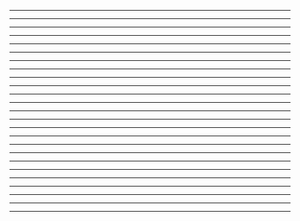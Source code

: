 




<Typescript />

---

<TypeScriptWhy />

---

<TypeScriptHow />

---

<TypeScriptWhat />

---

<Website />

---

<Boolean />

---

<Number />

---

<String />

---

<TypeInference />

---

<Caution />

---

<Array />

---

<Tuple />

---

<Function />

---

<Enum />

---

<EnumExample />

---

<Any />

---

<NullAndUndefined />

---

<TypeAlias />

---

<TypeAssertion />

---

<Composition />

---

<Generics />

---

<Interface />

---

<UnionTypes />

---

<IntersectionType />

---

<LiteralTypes />

---

<EndOfDeck />
